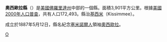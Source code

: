{{Unreferenced|time=2019-02-01T07:39:25+00:00}}
{{Otheruses|奧西歐拉縣|subject=美國佛羅里達州的一個縣|other=同名的縣}}
{{Infobox U.S. County|
 county  = 奧西歐拉縣|
 state = 佛羅里達州 |
 en county  = Osceola County|
 en state = Florida |
 seal = Osceola County Fl Seal.jpg |
 map = Osceola County Florida.png |
 founded = 1887年5月12日|
 seat = [[基西米_(佛罗里达州)|基西米]] |
 largest_city = [[基西米_(佛罗里达州)|基西米]] | 
 area_total_sq_mi =1506 |
 area_land_sq_mi  =1322 |
 area_water_sq_mi =184 |
 area percentage = 12.24% |
 census yr = 2000|
 pop = 172493 |
 density_km2 =50|
 web = www.osceola.org|
|}}
'''奧西歐拉縣'''（{{lang-en|Osceola County}}）是[[美國|美國]][[佛羅里達州|佛羅里達州]]中部的一個縣。面積3,901平方公里。根據[[美國2000年人口普查|美國2000年人口普查]]，共有人口172,493。縣治[[基西米_(佛罗里达州)|基西米]]（Kissimmee）。

成立於1887年5月12日，縣名紀念[[塞米諾爾人|塞米諾爾人]]領袖[[奧西歐拉|奧西歐拉]]。

{{奧西歐拉縣 (佛羅里達州)}}
{{Florida}}
{{Florida-stub}}

[[Category:佛羅里達州行政區劃|O]]